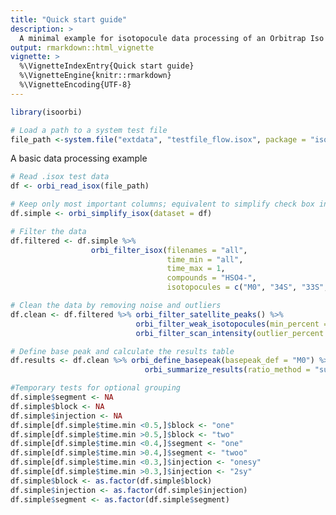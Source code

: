 ```yaml
---
title: "Quick start guide"
description: >
  A minimal example for isotopocule data processing of an Orbitrap Iso file (.isox).
output: rmarkdown::html_vignette
vignette: >
  %\VignetteIndexEntry{Quick start guide}
  %\VignetteEngine{knitr::rmarkdown}
  %\VignetteEncoding{UTF-8}
---
```


```r
library(isoorbi)

# Load a path to a system test file
file_path <-system.file("extdata", "testfile_flow.isox", package = "isoorbi")
```

A basic data processing example
```r
# Read .isox test data
df <- orbi_read_isox(file_path) 

# Keep only most important columns; equivalent to simplify check box in IsoX
df.simple <- orbi_simplify_isox(dataset = df)

# Filter the data
df.filtered <- df.simple %>% 
                  orbi_filter_isox(filenames = "all",
                                   time_min = "all", 
                                   time_max = 1, 
                                   compounds = "HSO4-",
                                   isotopocules = c("M0", "34S", "33S", "17O", "18O"))

# Clean the data by removing noise and outliers
df.clean <- df.filtered %>% orbi_filter_satellite_peaks() %>% 
                            orbi_filter_weak_isotopocules(min_percent = 10) %>% 
                            orbi_filter_scan_intensity(outlier_percent = 10)

# Define base peak and calculate the results table
df.results <- df.clean %>% orbi_define_basepeak(basepeak_def = "M0") %>% 
                              orbi_summarize_results(ratio_method = "sum")

```



```r
#Temporary tests for optional grouping
df.simple$segment <- NA
df.simple$block <- NA
df.simple$injection <- NA
df.simple[df.simple$time.min <0.5,]$block <- "one"
df.simple[df.simple$time.min >0.5,]$block <- "two"
df.simple[df.simple$time.min <0.4,]$segment <- "one"
df.simple[df.simple$time.min >0.4,]$segment <- "twoo"
df.simple[df.simple$time.min <0.3,]$injection <- "onesy"
df.simple[df.simple$time.min >0.3,]$injection <- "2sy"
df.simple$block <- as.factor(df.simple$block)
df.simple$injection <- as.factor(df.simple$injection)
df.simple$segment <- as.factor(df.simple$segment)

```


